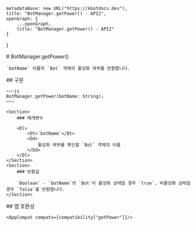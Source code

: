 
    metadataBase: new URL("https://kbotdocs.dev"),
    title: "BotManager.getPower() - API2",
    openGraph: {
        ...openGraph,
        title: "BotManager.getPower() - API2"
    }
}

<Section>
    # BotManager.getPower()

    `botName` 이름의 `Bot` 객체의 활성화 여부를 반환합니다.
</Section>
<Section>
    ## 구문

    ~~~js
    BotManager.getPower(botName: String);
    ~~~

    <Section>
        ### 매개변수

        <Dl>
            <Dt>`botName`</Dt>
            <Dd>
                활성화 여부를 확인할 `Bot` 객체의 이름
            </Dd>
        </Dl>
    </Section>
    <Section>
        ### 반환값

        `Boolean` - `botName`의 `Bot`이 활성화 상태일 경우 `true`, 비활성화 상태일 경우 `false`를 반환합니다.
    </Section>
</Section>
<Section>
    ## 앱 호환성

    <AppCompat compats={compatibility["getPower"]}/>
</Section>